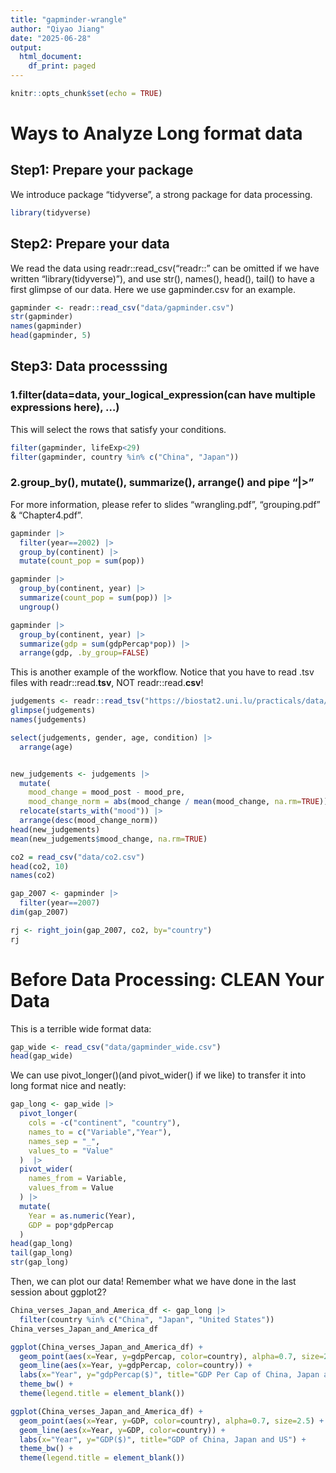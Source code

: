 ```yaml
---
title: "gapminder-wrangle"
author: "Qiyao Jiang"
date: "2025-06-28"
output:
  html_document:
    df_print: paged
---
```


```r
knitr::opts_chunk$set(echo = TRUE)
```

# Ways to Analyze Long format data

## Step1: Prepare your package

We introduce package "tidyverse", a strong package for data processing.

```r
library(tidyverse)
```

## Step2: Prepare your data

We read the data using readr::read_csv("readr::" can be omitted if we have written "library(tidyverse)"), and use str(), names(), head(), tail() to have a first glimpse of our data. Here we use gapminder.csv for an example.

```r
gapminder <- readr::read_csv("data/gapminder.csv")
str(gapminder)
names(gapminder)
head(gapminder, 5)
```

## Step3: Data processsing

### 1.filter(data=data, your_logical_expression(can have multiple expressions here), ...)

This will select the rows that satisfy your conditions.

```r
filter(gapminder, lifeExp<29)
filter(gapminder, country %in% c("China", "Japan"))
```

### 2.group_by(), mutate(), summarize(), arrange() and pipe "\|\>"

For more information, please refer to slides "wrangling.pdf", "grouping.pdf" & "Chapter4.pdf".

```r
gapminder |>
  filter(year==2002) |>
  group_by(continent) |>
  mutate(count_pop = sum(pop))

gapminder |>
  group_by(continent, year) |>
  summarize(count_pop = sum(pop)) |>
  ungroup()

gapminder |>
  group_by(continent, year) |>
  summarize(gdp = sum(gdpPercap*pop)) |>
  arrange(gdp, .by_group=FALSE)
```

This is another example of the workflow. Notice that you have to read .tsv files with readr::read.**tsv**, NOT readr::read.**csv**!

```r
judgements <- readr::read_tsv("https://biostat2.uni.lu/practicals/data/judgments.tsv", show_col_types=FALSE)
glimpse(judgements)
names(judgements)
```

```r
select(judgements, gender, age, condition) |>
  arrange(age)


new_judgements <- judgements |>
  mutate(
    mood_change = mood_post - mood_pre,
    mood_change_norm = abs(mood_change / mean(mood_change, na.rm=TRUE))) |>
  relocate(starts_with("mood")) |>
  arrange(desc(mood_change_norm))
head(new_judgements)
mean(new_judgements$mood_change, na.rm=TRUE)
```

```r
co2 = read_csv("data/co2.csv")
head(co2, 10)
names(co2)

gap_2007 <- gapminder |>
  filter(year==2007)
dim(gap_2007)

rj <- right_join(gap_2007, co2, by="country")
rj
```

# Before Data Processing: CLEAN Your Data

This is a terrible wide format data:

```r
gap_wide <- read_csv("data/gapminder_wide.csv")
head(gap_wide)
```

We can use pivot_longer()(and pivot_wider() if we like) to transfer it into long format nice and neatly:

```r
gap_long <- gap_wide |>
  pivot_longer(
    cols = -c("continent", "country"),
    names_to = c("Variable","Year"),
    names_sep = "_",
    values_to = "Value"
  )  |>
  pivot_wider(
    names_from = Variable,
    values_from = Value
  ) |>
  mutate(
    Year = as.numeric(Year),
    GDP = pop*gdpPercap
  )
head(gap_long)
tail(gap_long)
str(gap_long)
```
Then, we can plot our data! Remember what we have done in the last session about ggplot2?
```r

China_verses_Japan_and_America_df <- gap_long |>
  filter(country %in% c("China", "Japan", "United States")) 
China_verses_Japan_and_America_df

ggplot(China_verses_Japan_and_America_df) +
  geom_point(aes(x=Year, y=gdpPercap, color=country), alpha=0.7, size=2.5) +
  geom_line(aes(x=Year, y=gdpPercap, color=country)) +
  labs(x="Year", y="gdpPercap($)", title="GDP Per Cap of China, Japan and US") +
  theme_bw() +
  theme(legend.title = element_blank())

ggplot(China_verses_Japan_and_America_df) +
  geom_point(aes(x=Year, y=GDP, color=country), alpha=0.7, size=2.5) +
  geom_line(aes(x=Year, y=GDP, color=country)) +
  labs(x="Year", y="GDP($)", title="GDP of China, Japan and US") +
  theme_bw() +
  theme(legend.title = element_blank())

```